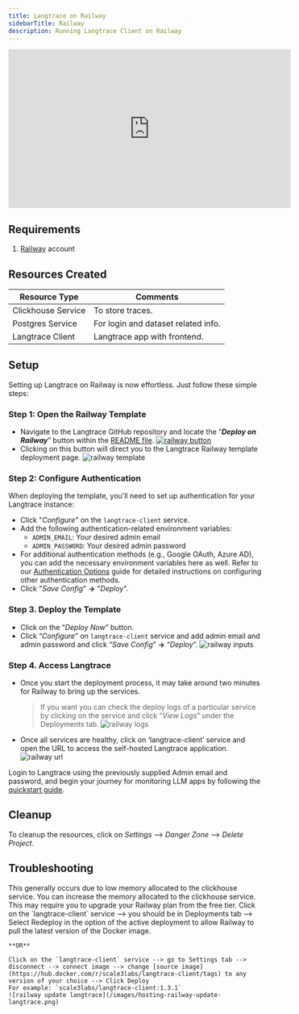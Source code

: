 ```yaml
---
title: Langtrace on Railway
sidebarTitle: Railway
description: Running Langtrace Client on Railway
---
```


<iframe
  width="560"
  height="315"
  src="https://www.youtube.com/embed/btlHaZgJOuY?utm_source=langtrace-docs&utm_medium=azure-hosting&utm_campaign=langtrace"
  title="YouTube video player"
  frameBorder="0"
  allow="accelerometer; autoplay; clipboard-write; encrypted-media; gyroscope; picture-in-picture; web-share"
  referrerPolicy="strict-origin-when-cross-origin"
  allowFullScreen
></iframe>

## Requirements

1. [Railway](https://railway.app/) account

## Resources Created

| Resource Type      | Comments                            |
| ------------------ | ----------------------------------- |
| Clickhouse Service | To store traces.                    |
| Postgres Service   | For login and dataset related info. |
| Langtrace Client   | Langtrace app with frontend.        |

## Setup

Setting up Langtrace on Railway is now effortless. Just follow these simple steps:

### Step 1: Open the Railway Template

- Navigate to the Langtrace GitHub repository and locate the “**_Deploy on Railway_**” button within the [README file](https://github.com/Scale3-Labs/langtrace?tab=readme-ov-file).
  [![railway button](/images/hosting-deploy-on-railway-button.png)](https://railway.app/template/8dNq1c?referralCode=MA2S9H)
- Clicking on this button will direct you to the Langtrace Railway template deployment page.
  ![railway template](/images/hosting-railway-template.png)

### Step 2: Configure Authentication

When deploying the template, you'll need to set up authentication for your Langtrace instance:

- Click "_Configure_" on the `langtrace-client` service.
- Add the following authentication-related environment variables:
  - `ADMIN_EMAIL`: Your desired admin email
  - `ADMIN_PASSWORD`: Your desired admin password
- For additional authentication methods (e.g., Google OAuth, Azure AD), you can add the necessary environment variables here as well. Refer to our [Authentication Options](/hosting/auth) guide for detailed instructions on configuring other authentication methods.
- Click "_Save Config_" **→** "_Deploy_".

### Step 3. Deploy the Template

- Click on the “_Deploy Now_” button.
- Click “_Configure_” on `langtrace-client` service and add admin email and admin password and click “_Save Config_” **→** “_Deploy_”.
  ![railway inputs](/images/hosting-railway-inputs.png)

### Step 4. Access Langtrace

- Once you start the deployment process, it may take around two minutes for Railway to bring up the services.

  > If you want you can check the deploy logs of a particular service by clicking on the service and click “_View Logs_” under the Deployments tab.
  > ![railway logs](/images/hosting-railway-view-logs.png)

- Once all services are healthy, click on ‘langtrace-client’ service and open the URL to access the self-hosted Langtrace application.
  ![railway url](/images/hosting-railway-url-instruction.png)

Login to Langtrace using the previously supplied Admin email and password, and begin your journey for monitoring LLM apps by following the [quickstart guide](/quickstart).

## Cleanup

To cleanup the resources, click on _Settings_ --> _Danger Zone_ --> _Delete Project_.

## Troubleshooting

<AccordionGroup>
	<Accordion title="Clickhouse service keeps restarting or crashing ">
		This generally occurs due to low memory allocated to the clickhouse service.
		You can increase the memory allocated to the clickhouse service. This may
		require you to upgrade your Railway plan from the free tier.
	</Accordion>
	<Accordion title="Update Langtrace version">
    Click on the `langtrace-client` service --> you should be in Deployments tab --> Select Redeploy in the option of the active deployment to allow Railway to pull the latest version of the Docker image.

    **OR**

    Click on the `langtrace-client` service --> go to Settings tab -->
    disconnect --> connect image --> change [source image](https://hub.docker.com/r/scale3labs/langtrace-client/tags) to any version of your choice --> Click Deploy
    For example: `scale3labs/langtrace-client:1.3.1`
    ![railway update langtrace](/images/hosting-railway-update-langtrace.png)

  </Accordion>

</AccordionGroup>

